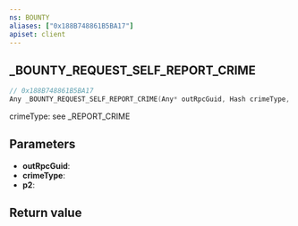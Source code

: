 ```yaml
---
ns: BOUNTY
aliases: ["0x188B748861B5BA17"]
apiset: client
---
```

## _BOUNTY_REQUEST_SELF_REPORT_CRIME

```c
// 0x188B748861B5BA17
Any _BOUNTY_REQUEST_SELF_REPORT_CRIME(Any* outRpcGuid, Hash crimeType, BOOL p2);
```

crimeType: see _REPORT_CRIME

## Parameters
* **outRpcGuid**:
* **crimeType**:
* **p2**:

## Return value